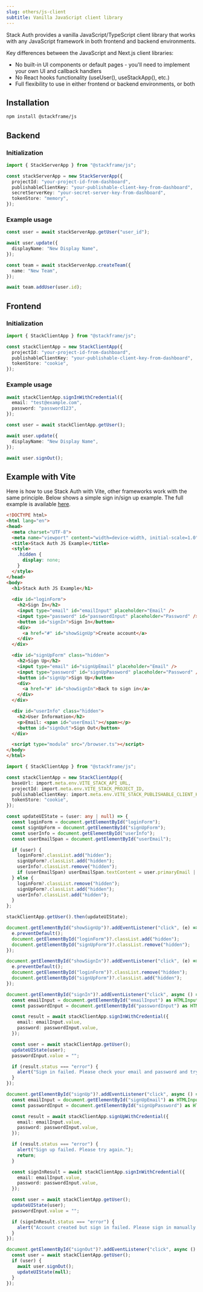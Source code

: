 ```yaml
---
slug: others/js-client
subtitle: Vanilla JavaScript client library
---
```


Stack Auth provides a vanilla JavaScript/TypeScript client library that works with any JavaScript framework in both frontend and backend environments.

Key differences between the JavaScript and Next.js client libraries:
- No built-in UI components or default pages - you'll need to implement your own UI and callback handlers
- No React hooks functionality (useUser(), useStackApp(), etc.)
- Full flexibility to use in either frontend or backend environments, or both

## Installation

```bash
npm install @stackframe/js
```

## Backend

### Initialization

```typescript
import { StackServerApp } from "@stackframe/js";

const stackServerApp = new StackServerApp({
  projectId: "your-project-id-from-dashboard",
  publishableClientKey: "your-publishable-client-key-from-dashboard",
  secretServerKey: "your-secret-server-key-from-dashboard",
  tokenStore: "memory",
});
```

### Example usage

```typescript
const user = await stackServerApp.getUser("user_id");

await user.update({
  displayName: "New Display Name",
});

const team = await stackServerApp.createTeam({
  name: "New Team",
});

await team.addUser(user.id);
```

## Frontend

### Initialization

```typescript
import { StackClientApp } from "@stackframe/js";

const stackClientApp = new StackClientApp({
  projectId: "your-project-id-from-dashboard",
  publishableClientKey: "your-publishable-client-key-from-dashboard",
  tokenStore: "cookie",
});
```

### Example usage

```typescript
await stackClientApp.signInWithCredential({
  email: "test@example.com",
  password: "password123",
});

const user = await stackClientApp.getUser();

await user.update({
  displayName: "New Display Name",
});

await user.signOut();
```

## Example with Vite

Here is how to use Stack Auth with Vite, other frameworks work with the same principle. Below shows a simple sign in/sign up example. The full example is available [here](https://github.com/stack-auth/stack/tree/main/examples/js-example).

```html title="index.html"
<!DOCTYPE html>
<html lang="en">
<head>
  <meta charset="UTF-8">
  <meta name="viewport" content="width=device-width, initial-scale=1.0">
  <title>Stack Auth JS Example</title>
  <style>
    .hidden {
      display: none;
    }
  </style>
</head>
<body>
  <h1>Stack Auth JS Example</h1>
  
  <div id="loginForm">
    <h2>Sign In</h2>
    <input type="email" id="emailInput" placeholder="Email" />
    <input type="password" id="passwordInput" placeholder="Password" />
    <button id="signIn">Sign In</button>
    <div>
      <a href="#" id="showSignUp">Create account</a>
    </div>
  </div>

  <div id="signUpForm" class="hidden">
    <h2>Sign Up</h2>
    <input type="email" id="signUpEmail" placeholder="Email" />
    <input type="password" id="signUpPassword" placeholder="Password" />
    <button id="signUp">Sign Up</button>
    <div>
      <a href="#" id="showSignIn">Back to sign in</a>
    </div>
  </div>

  <div id="userInfo" class="hidden">
    <h2>User Information</h2>
    <p>Email: <span id="userEmail"></span></p>
    <button id="signOut">Sign Out</button>
  </div>

  <script type="module" src="/browser.ts"></script>
</body>
</html>
```

```typescript title="browser.ts"
import { StackClientApp } from "@stackframe/js";

const stackClientApp = new StackClientApp({
  baseUrl: import.meta.env.VITE_STACK_API_URL,
  projectId: import.meta.env.VITE_STACK_PROJECT_ID,
  publishableClientKey: import.meta.env.VITE_STACK_PUBLISHABLE_CLIENT_KEY,
  tokenStore: "cookie",
});

const updateUIState = (user: any | null) => {
  const loginForm = document.getElementById("loginForm");
  const signUpForm = document.getElementById("signUpForm");
  const userInfo = document.getElementById("userInfo");
  const userEmailSpan = document.getElementById("userEmail");

  if (user) {
    loginForm?.classList.add("hidden");
    signUpForm?.classList.add("hidden");
    userInfo?.classList.remove("hidden");
    if (userEmailSpan) userEmailSpan.textContent = user.primaryEmail || "";
  } else {
    loginForm?.classList.remove("hidden");
    signUpForm?.classList.add("hidden");
    userInfo?.classList.add("hidden");
  }
};

stackClientApp.getUser().then(updateUIState);

document.getElementById("showSignUp")?.addEventListener("click", (e) => {
  e.preventDefault();
  document.getElementById("loginForm")?.classList.add("hidden");
  document.getElementById("signUpForm")?.classList.remove("hidden");
});

document.getElementById("showSignIn")?.addEventListener("click", (e) => {
  e.preventDefault();
  document.getElementById("loginForm")?.classList.remove("hidden");
  document.getElementById("signUpForm")?.classList.add("hidden");
});

document.getElementById("signIn")?.addEventListener("click", async () => {
  const emailInput = document.getElementById("emailInput") as HTMLInputElement;
  const passwordInput = document.getElementById("passwordInput") as HTMLInputElement;

  const result = await stackClientApp.signInWithCredential({
    email: emailInput.value,
    password: passwordInput.value,
  });

  const user = await stackClientApp.getUser();
  updateUIState(user);
  passwordInput.value = "";

  if (result.status === "error") {
    alert("Sign in failed. Please check your email and password and try again.");
  }
});

document.getElementById("signUp")?.addEventListener("click", async () => {
  const emailInput = document.getElementById("signUpEmail") as HTMLInputElement;
  const passwordInput = document.getElementById("signUpPassword") as HTMLInputElement;

  const result = await stackClientApp.signUpWithCredential({
    email: emailInput.value,
    password: passwordInput.value,
  });

  if (result.status === "error") {
    alert("Sign up failed. Please try again.");
    return;
  }

  const signInResult = await stackClientApp.signInWithCredential({
    email: emailInput.value,
    password: passwordInput.value,
  });

  const user = await stackClientApp.getUser();
  updateUIState(user);
  passwordInput.value = "";

  if (signInResult.status === "error") {
    alert("Account created but sign in failed. Please sign in manually.");
  }
});

document.getElementById("signOut")?.addEventListener("click", async () => {
  const user = await stackClientApp.getUser();
  if (user) {
    await user.signOut();
    updateUIState(null);
  }
});

```
